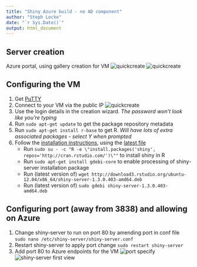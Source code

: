 ```yaml
---
title: "Shiny Azure build - no AD component"
author: "Steph Locke"
date: "`r Sys.Date()`"
output: html_document
---
```


## Server creation
Azure portal, using gallery creation for VM
![quickcreate](../imgs/azure-OS.png)
![quickcreate](../imgs/azure-OSpassword.png)

## Configuring the VM
1. Get [PuTTY](http://the.earth.li/~sgtatham/putty/latest/x86/putty.exe)
2. Connect to your VM via the public IP
![quickcreate](../imgs/putty-connection.png)
3. Use the login details in the creation wizard. *The password won't look like you're typing*
3. Run `sudo apt-get update` to get the package repository metadata
4. Run `sudo apt-get install r-base` to get R. *Will have lots of extra associated packages - select Y when prompted*
5. Follow the [installation instructions](http://rstudio.github.io/shiny-server/latest/), using the [latest file](http://www.rstudio.com/products/shiny/download-server/)
    + Run `sudo su - -c "R -e \"install.packages('shiny', repos='http://cran.rstudio.com/')\""` to install shiny in R
    + Run `sudo apt-get install gdebi-core` to enable processing of shiny-server installation package
    + Run (latest version of) `wget http://download3.rstudio.org/ubuntu-12.04/x86_64/shiny-server-1.3.0.403-amd64.deb`
    + Run (latest version of) `sudo gdebi shiny-server-1.3.0.403-amd64.deb`

## Configuring port (away from 3838) and allowing on Azure
1. Change shiny-server to run on port 80 by amending port in conf file `sudo nano /etc/shiny-server/shiny-server.conf`
2. Restart shiny-server to apply port change `sudo restart shiny-server`
3. Add port 80 to Azure endpoints for the VM
![port specify](../imgs/azure-endpoint.png)
![shiny-server first view](../imgs/shiny-server.png)